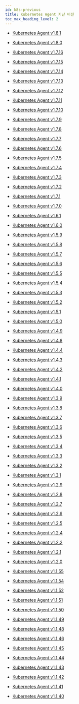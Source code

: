 ```yaml
---
id: k8s-previous
title: Kubernetes Agent 지난 버전
toc_max_heading_level: 2
---
```


* [Kubernetes Agent v1.8.1](k8s-1_8_1)

* [Kubernetes Agent v1.8.0](k8s-1_8_0)

* [Kubernetes Agent v1.7.16](k8s-1_7_16)

* [Kubernetes Agent v1.7.15](k8s-1_7_15)

* [Kubernetes Agent v1.7.14](k8s-1_7_14)

* [Kubernetes Agent v1.7.13](k8s-1_7_13)

* [Kubernetes Agent v1.7.12](k8s-1_7_12)

* [Kubernetes Agent v1.7.11](k8s-1_7_11)

* [Kubernetes Agent v1.7.10](k8s-1_7_10)

* [Kubernetes Agent v1.7.9](k8s-1_7_9)

* [Kubernetes Agent v1.7.8](k8s-1_7_8)

* [Kubernetes Agent v1.7.7](k8s-1_7_7)

* [Kubernetes Agent v1.7.6](k8s-1_7_6)

* [Kubernetes Agent v1.7.5](k8s-1_7_5)

* [Kubernetes Agent v1.7.4](k8s-1_7_4)

* [Kubernetes Agent v1.7.3](k8s-1_7_3)

* [Kubernetes Agent v1.7.2](k8s-1_7_2)

* [Kubernetes Agent v1.7.1](k8s-1_7_1)

* [Kubernetes Agent v1.7.0](k8s-1_7_0)

* [Kubernetes Agent v1.6.1](k8s-1_6_1)

* [Kubernetes Agent v1.6.0](k8s-1_6_0)

* [Kubernetes Agent v1.5.9](k8s-1_5_9)

* [Kubernetes Agent v1.5.8](k8s-1_5_8)

* [Kubernetes Agent v1.5.7](k8s-1_5_7)

* [Kubernetes Agent v1.5.6](k8s-1_5_6)

* [Kubernetes Agent v1.5.5](k8s-1_5_5)

* [Kubernetes Agent v1.5.4](k8s-1_5_4)

* [Kubernetes Agent v1.5.3](k8s-1_5_3)

* [Kubernetes Agent v1.5.2](k8s-1_5_2)

* [Kubernetes Agent v1.5.1](k8s-1_5_1)

* [Kubernetes Agent v1.5.0](k8s-1_5_0)

* [Kubernetes Agent v1.4.9](k8s-1_4_9)

* [Kubernetes Agent v1.4.8](k8s-1_4_8)

* [Kubernetes Agent v1.4.4](k8s-1_4_4)

* [Kubernetes Agent v1.4.3](k8s-1_4_3)

* [Kubernetes Agent v1.4.2](k8s-1_4_2)

* [Kubernetes Agent v1.4.1](k8s-1_4_1)

* [Kubernetes Agent v1.4.0](k8s-1_4_0)

* [Kubernetes Agent v1.3.9](k8s-1_3_9)

* [Kubernetes Agent v1.3.8](k8s-1_3_8)

* [Kubernetes Agent v1.3.7](k8s-1_3_7)

* [Kubernetes Agent v1.3.6](k8s-1_3_6)

* [Kubernetes Agent v1.3.5](k8s-1_3_5)

* [Kubernetes Agent v1.3.4](k8s-1_3_4)

* [Kubernetes Agent v1.3.3](k8s-1_3_3)

* [Kubernetes Agent v1.3.2](k8s-1_3_2)

* [Kubernetes Agent v1.3.1](k8s-1_3_1)

* [Kubernetes Agent v1.2.9](k8s-1_2_9)

* [Kubernetes Agent v1.2.8](k8s-1_2_8)

* [Kubernetes Agent v1.2.7](k8s-1_2_7)

* [Kubernetes Agent v1.2.6](k8s-1_2_6)

* [Kubernetes Agent v1.2.5](k8s-1_2_5)

* [Kubernetes Agent v1.2.4](k8s-1_2_4)

* [Kubernetes Agent v1.2.2](k8s-1_2_2)

* [Kubernetes Agent v1.2.1](k8s-1_2_1)

* [Kubernetes Agent v1.2.0](k8s-1_2_0)

* [Kubernetes Agent v1.1.55](k8s-1_1_55)

* [Kubernetes Agent v1.1.54](k8s-1_1_54)

* [Kubernetes Agent v1.1.52](k8s-1_1_52)

* [Kubernetes Agent v1.1.51](k8s-1_1_51)

* [Kubernetes Agent v1.1.50](k8s-1_1_50)

* [Kubernetes Agent v1.1.49](k8s-1_1_49)

* [Kubernetes Agent v1.1.48](k8s-1_1_48)

* [Kubernetes Agent v1.1.46](k8s-1_1_46)

* [Kubernetes Agent v1.1.45](k8s-1_1_45)

* [Kubernetes Agent v1.1.44](k8s-1_1_44)

* [Kubernetes Agent v1.1.43](k8s-1_1_43)

* [Kubernetes Agent v1.1.42](k8s-1_1_42)

* [Kubernetes Agent v1.1.41](k8s-1_1_41)

* [Kubernetes Agent v1.1.40](k8s-1_1_40)